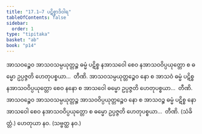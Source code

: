 ```yaml
---
title: "17.1–7 ပဋိစ္စာဒိဝါရ"
tableOfContents: false
sidebar:
  order: 1
type: "tipitaka"
basket: "ab"
book: "p14"
---
```



<DynamicBreadcrumb />

<Division number="20" book="p14" e="ch" v="40" p="205">

<Paragraph number="68" book="p14">
အာသဝဉ္စေဝ အာသဝသမ္ပယုတ္တဉ္စ ဓမ္မံ ပဋိစ္စ နအာသဝေါ စေဝ နအာသဝဝိပ္ပယုတ္တော စ ဓမ္မော ဥပ္ပဇ္ဇတိ ဟေတုပစ္စယာ…  တီဏိ.
</Paragraph>

<Paragraph number="69" book="p14">
အာသဝသမ္ပယုတ္တဉ္စေဝ နော စ အာသဝံ ဓမ္မံ ပဋိစ္စ နအာသဝဝိပ္ပယုတ္တော စေဝ နနော စ အာသဝေါ ဓမ္မော ဥပ္ပဇ္ဇတိ ဟေတုပစ္စယာ…  တီဏိ.
</Paragraph>

<Paragraph number="70" book="p14">
အာသဝဉ္စေဝ အာသဝသမ္ပယုတ္တဉ္စ အာသဝဝိပ္ပယုတ္တဉ္စေဝ နော စ အာသဝဉ္စ ဓမ္မံ ပဋိစ္စ နောအာသဝေါ စေဝ နအာသဝဝိပ္ပယုတ္တော စ ဓမ္မော ဥပ္ပဇ္ဇတိ ဟေတုပစ္စယာ…  တီဏိ. (သံခိတ္တံ.)
</Paragraph>

<Paragraph number="71" book="p14">
ဟေတုယာ နဝ. (သဗ္ဗတ္ထ နဝ.)
</Paragraph>
</Division>